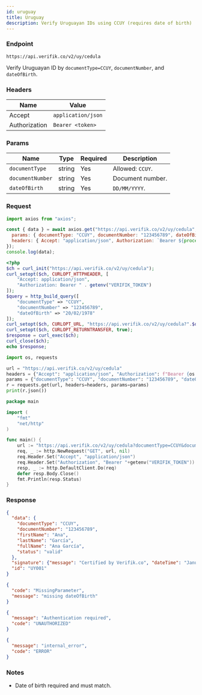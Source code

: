 ```yaml
---
id: uruguay
title: Uruguay
description: Verify Uruguayan IDs using CCUY (requires date of birth)
---
```



### Endpoint

```
https://api.verifik.co/v2/uy/cedula
```

Verify Uruguayan ID by `documentType=CCUY`, `documentNumber`, and `dateOfBirth`.

### Headers

| Name | Value |
| --- | --- |
| Accept | `application/json` |
| Authorization | `Bearer <token>` |

### Params

| Name | Type | Required | Description |
| --- | --- | --- | --- |
| `documentType` | string | Yes | Allowed: `CCUY`. |
| `documentNumber` | string | Yes | Document number. |
| `dateOfBirth` | string | Yes | `DD/MM/YYYY`. |

### Request

<Tabs>
  <TabItem value="node" label="Node.js">

```javascript
import axios from "axios";

const { data } = await axios.get("https://api.verifik.co/v2/uy/cedula", {
  params: { documentType: "CCUY", documentNumber: "123456789", dateOfBirth: "20/02/1978" },
  headers: { Accept: "application/json", Authorization: `Bearer ${process.env.VERIFIK_TOKEN}` },
});
console.log(data);
```

  </TabItem>
  <TabItem value="php" label="PHP">

```php
<?php
$ch = curl_init("https://api.verifik.co/v2/uy/cedula");
curl_setopt($ch, CURLOPT_HTTPHEADER, [
    "Accept: application/json",
    "Authorization: Bearer " . getenv("VERIFIK_TOKEN")
]);
$query = http_build_query([
    "documentType" => "CCUY",
    "documentNumber" => "123456789",
    "dateOfBirth" => "20/02/1978"
]);
curl_setopt($ch, CURLOPT_URL, "https://api.verifik.co/v2/uy/cedula?".$query);
curl_setopt($ch, CURLOPT_RETURNTRANSFER, true);
$response = curl_exec($ch);
curl_close($ch);
echo $response;
```

  </TabItem>
  <TabItem value="python" label="Python">

```python
import os, requests

url = "https://api.verifik.co/v2/uy/cedula"
headers = {"Accept": "application/json", "Authorization": f"Bearer {os.getenv('VERIFIK_TOKEN')}"}
params = {"documentType": "CCUY", "documentNumber": "123456789", "dateOfBirth": "20/02/1978"}
r = requests.get(url, headers=headers, params=params)
print(r.json())
```

  </TabItem>
  <TabItem value="go" label="Go">

```go
package main

import (
    "fmt"
    "net/http"
)

func main() {
    url := "https://api.verifik.co/v2/uy/cedula?documentType=CCUY&documentNumber=123456789&dateOfBirth=20/02/1978"
    req, _ := http.NewRequest("GET", url, nil)
    req.Header.Set("Accept", "application/json")
    req.Header.Set("Authorization", "Bearer "+getenv("VERIFIK_TOKEN"))
    resp, _ := http.DefaultClient.Do(req)
    defer resp.Body.Close()
    fmt.Println(resp.Status)
}
```

  </TabItem>
</Tabs>

### Response

<Tabs>
  <TabItem value="200" label="200">

```json
{
  "data": {
    "documentType": "CCUY",
    "documentNumber": "123456789",
    "firstName": "Ana",
    "lastName": "García",
    "fullName": "Ana García",
    "status": "valid"
  },
  "signature": {"message": "Certified by Verifik.co", "dateTime": "January 16, 2024 3:44 PM"},
  "id": "UY001"
}
```

  </TabItem>
  <TabItem value="409" label="409">

```json
{
  "code": "MissingParameter",
  "message": "missing dateOfBirth"
}
```

  </TabItem>
  <TabItem value="401" label="401">

```json
{
  "message": "Authentication required",
  "code": "UNAUTHORIZED"
}
```

  </TabItem>
  <TabItem value="500" label="500">

```json
{
  "message": "internal_error",
  "code": "ERROR"
}
```

  </TabItem>
</Tabs>

### Notes

- Date of birth required and must match.

